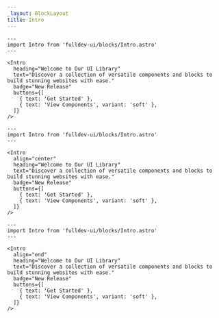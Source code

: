 ```yaml
---
_layout: BlockLayout
title: Intro
---
```


```astro live
---
import Intro from 'fulldev-ui/blocks/Intro.astro'
---

<Intro
  heading="Welcome to Our UI Library"
  text="Discover a collection of versatile components and blocks to build stunning websites with ease."
  badge="New Release"
  buttons={[
    { text: 'Get Started' },
    { text: 'View Components', variant: 'soft' },
  ]}
/>
```

```astro live
---
import Intro from 'fulldev-ui/blocks/Intro.astro'
---

<Intro
  align="center"
  heading="Welcome to Our UI Library"
  text="Discover a collection of versatile components and blocks to build stunning websites with ease."
  badge="New Release"
  buttons={[
    { text: 'Get Started' },
    { text: 'View Components', variant: 'soft' },
  ]}
/>
```

```astro live
---
import Intro from 'fulldev-ui/blocks/Intro.astro'
---

<Intro
  align="end"
  heading="Welcome to Our UI Library"
  text="Discover a collection of versatile components and blocks to build stunning websites with ease."
  badge="New Release"
  buttons={[
    { text: 'Get Started' },
    { text: 'View Components', variant: 'soft' },
  ]}
/>
```
